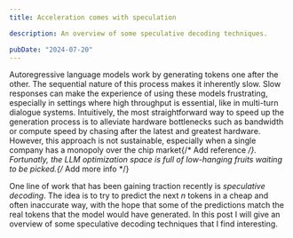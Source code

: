 ```yaml
---
title: Acceleration comes with speculation

description: An overview of some speculative decoding techniques.

pubDate: "2024-07-20"
---
```


Autoregressive language models work by generating tokens one after the other. The sequential nature of this process makes it inherently slow. Slow responses can make the experience of using these models frustrating, especially in settings where high throughput is essential, like in multi-turn dialogue systems. Intuitively, the most straightforward way to speed up the generation process is to alleviate hardware bottlenecks such as bandwidth or compute speed by chasing after the latest and greatest hardware. However, this approach is not sustainable, especially when a single company has a monopoly over the chip market{/* Add reference */}. Fortunatly, the LLM optimization space is full of low-hanging fruits waiting to be picked.{/* Add more info */}

One line of work that has been gaining traction recently is _speculative decoding_. The idea is to try to predict the next $n$ tokens in a cheap and often inaccurate way, with the hope that some of the predictions match the real tokens that the model would have generated. In this post I will give an overview of some speculative decoding techniques that I find interesting.
